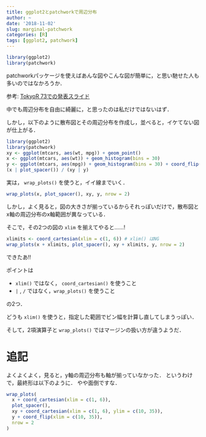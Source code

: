 ```yaml
---
title: ggplot2とpatchworkで周辺分布
author: ~
date: '2018-11-02'
slug: marginal-patchwork
categories: [R]
tags: [ggplot2, patchwork]
---
```


```r
library(ggplot2)
library(patchwork)
```

patchworkパッケージを使えばあんな図やこんな図が簡単に，と思い馳せた人も多いのではなかろうか．

参考: [TokyoR 73での発表スライド](https://atusy.github.io/presentation/tokyor073/tokyor073-multi-ggplot2.html?raw#/patchwork-)

中でも周辺分布を自由に綺麗に，と思ったのは私だけではないはず．

しかし，以下のように散布図とその周辺分布を作成し，並べると，イケてない図が仕上がる．

```r
library(ggplot2)
library(patchwork)
xy <- ggplot(mtcars, aes(wt, mpg)) + geom_point()
x <- ggplot(mtcars, aes(wt)) + geom_histogram(bins = 30)
y <- ggplot(mtcars, aes(mpg)) + geom_histogram(bins = 30) + coord_flip()
(x | plot_spacer()) / (xy | y)
```

実は， `wrap_plots()` を使うと，イイ線までいく．

```r
wrap_plots(x, plot_spacer(), xy, y, nrow = 2)
```

しかし，よく見ると，図の大きさが揃っているからそれっぽいだけで，散布図とx軸の周辺分布のx軸範囲が異なっている．

そこで，その2つの図の `xlim` を揃えてやると……!

```r
xlimits <- coord_cartesian(xlim = c(1, 6)) # xlim() はNG
wrap_plots(x + xlimits, plot_spacer(), xy + xlimits, y, nrow = 2)
```

できたあ!!

ポイントは 

- `xlim()` ではなく， `coord_cartesian()` を使うこと
- `|` , `/` ではなく，`wrap_plots()` を使うこと

の2つ．

どうも `xlim()` を使うと，指定した範囲でビン幅を計算し直してしまうっぽい．

そして，2項演算子と `wrap_plots()` ではマージンの扱い方が違うようだ．



# 追記

よくよくよく，見ると，y軸の周辺分布も軸が揃っていなかった．
というわけで，最終形は以下のように．
やや面倒ですな．

```r
wrap_plots(
  x + coord_cartesian(xlim = c(1, 6)), 
  plot_spacer(), 
  xy + coord_cartesian(xlim = c(1, 6), ylim = c(10, 35)), 
  y + coord_flip(xlim = c(10, 35)), 
  nrow = 2
)
```
